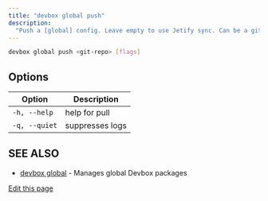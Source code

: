 ```yaml
---
title: "devbox global push"
description:
  "Push a [global] config. Leave empty to use Jetify sync. Can be a git repo for self storage."
---
```


```bash
devbox global push <git-repo> [flags]
```

## Options[​](#options "Direct link to Options")

| Option        | Description     |
| ------------- | --------------- |
| `-h, --help`  | help for pull   |
| `-q, --quiet` | suppresses logs |

## SEE ALSO[​](#see-also "Direct link to SEE ALSO")

- [devbox global](/docs/devbox/devbox-global/) - Manages global Devbox packages

[Edit this page](https://github.com/jetify-com/devbox/tree/main/docs/app/docs/cli-reference/devbox-global-push.md)
